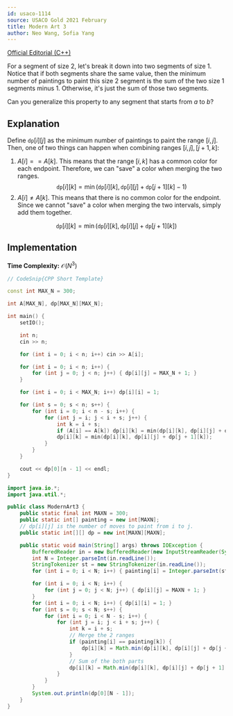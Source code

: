 ```yaml
---
id: usaco-1114
source: USACO Gold 2021 February
title: Modern Art 3
author: Neo Wang, Sofia Yang
---
```


[Official Editorial (C++)](http://www.usaco.org/current/data/sol_prob2_gold_feb21.html)

<Spoiler title="Hint 1">

For a segment of size $2$, let's break it down into two segments of size $1$.
Notice that if both segments share the same value, then the minimum number of paintings to paint this size $2$ segment is the sum of the two size $1$ segments minus $1$.
Otherwise, it's just the sum of those two segments.

</Spoiler>

<Spoiler title="Hint 2">

Can you generalize this property to any segment that starts from $a$ to $b$?

</Spoiler>

<Spoiler title="Solution">

## Explanation

Define $\texttt{dp}[i][j]$ as the minimum number of paintings to paint the range
$[i, j]$. Then, one of two things can happen when combining ranges
$[i, j], [j + 1, k]$:

1. $A[i] == A[k]$. This means that the range $[i, k]$ has a common color for each
   endpoint. Therefore, we can "save" a color when merging the two ranges.
   $$
   \texttt{dp}[i][k] = \min(\texttt{dp}[i][k], \texttt{dp}[i][j] + \texttt{dp}[j + 1][k] - 1)
   $$
2. $A[i] \neq A[k]$. This means that there is no common color for the endpoint.
   Since we cannot "save" a color when merging the two intervals, simply add
   them together.

$$
\texttt{dp}[i][k] = \min(\texttt{dp}[i][k], \texttt{dp}[i][j] + \texttt{dp}[j+1][k])
$$

## Implementation

**Time Complexity:** $\mathcal{O}(N^3)$

<LanguageSection>

<CPPSection>

```cpp
// CodeSnip{CPP Short Template}

const int MAX_N = 300;

int A[MAX_N], dp[MAX_N][MAX_N];

int main() {
	setIO();

	int n;
	cin >> n;

	for (int i = 0; i < n; i++) cin >> A[i];

	for (int i = 0; i < n; i++) {
		for (int j = 0; j < n; j++) { dp[i][j] = MAX_N + 1; }
	}

	for (int i = 0; i < MAX_N; i++) dp[i][i] = 1;

	for (int s = 0; s < n; s++) {
		for (int i = 0; i < n - s; i++) {
			for (int j = i; j < i + s; j++) {
				int k = i + s;
				if (A[i] == A[k]) dp[i][k] = min(dp[i][k], dp[i][j] + dp[j + 1][k] - 1);
				dp[i][k] = min(dp[i][k], dp[i][j] + dp[j + 1][k]);
			}
		}
	}

	cout << dp[0][n - 1] << endl;
}
```

</CPPSection>

<JavaSection>

```java
import java.io.*;
import java.util.*;

public class ModernArt3 {
	public static final int MAXN = 300;
	public static int[] painting = new int[MAXN];
	// dp[i][j] is the number of moves to paint from i to j.
	public static int[][] dp = new int[MAXN][MAXN];

	public static void main(String[] args) throws IOException {
		BufferedReader in = new BufferedReader(new InputStreamReader(System.in));
		int N = Integer.parseInt(in.readLine());
		StringTokenizer st = new StringTokenizer(in.readLine());
		for (int i = 0; i < N; i++) { painting[i] = Integer.parseInt(st.nextToken()); }

		for (int i = 0; i < N; i++) {
			for (int j = 0; j < N; j++) { dp[i][j] = MAXN + 1; }
		}
		for (int i = 0; i < N; i++) { dp[i][i] = 1; }
		for (int s = 0; s < N; s++) {
			for (int i = 0; i < N - s; i++) {
				for (int j = i; j < i + s; j++) {
					int k = i + s;
					// Merge the 2 ranges
					if (painting[i] == painting[k]) {
						dp[i][k] = Math.min(dp[i][k], dp[i][j] + dp[j + 1][k] - 1);
					}
					// Sum of the both parts
					dp[i][k] = Math.min(dp[i][k], dp[i][j] + dp[j + 1][k]);
				}
			}
		}
		System.out.println(dp[0][N - 1]);
	}
}
```
</JavaSection>

</LanguageSection>

</Spoiler>
